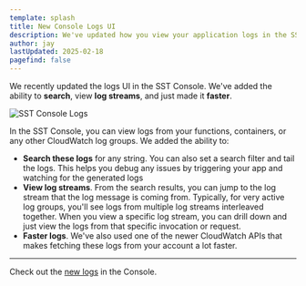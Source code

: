 ```yaml
---
template: splash
title: New Console Logs UI
description: We've updated how you view your application logs in the SST Console.
author: jay
lastUpdated: 2025-02-18
pagefind: false
---
```




We recently updated the logs UI in the SST Console. We've added the ability to **search**, view **log streams**, and just made it **faster**.

<picture>
  <source srcset={logsDark.src} media="(prefers-color-scheme: dark)" />
  <source srcset={logsLight.src} media="(prefers-color-scheme: light)" />
  <Image src={logsLight} alt="SST Console Logs" />
</picture>

In the SST Console, you can view logs from your functions, containers, or any other CloudWatch log groups. We added the ability to:

- **Search these logs** for any string. You can also set a search filter and tail the logs. This helps you debug any issues by triggering your app and watching for the generated logs
- **View log streams**. From the search results, you can jump to the log stream that the log message is coming from. Typically, for very active log groups, you'll see logs from multiple log streams interleaved together. When you view a specific log stream, you can drill down and just view the logs from that specific invocation or request.
- **Faster logs**. We've also used one of the newer CloudWatch APIs that makes fetching these logs from your account a lot faster.

---

Check out the [new logs](/docs/console#logs) in the Console.
